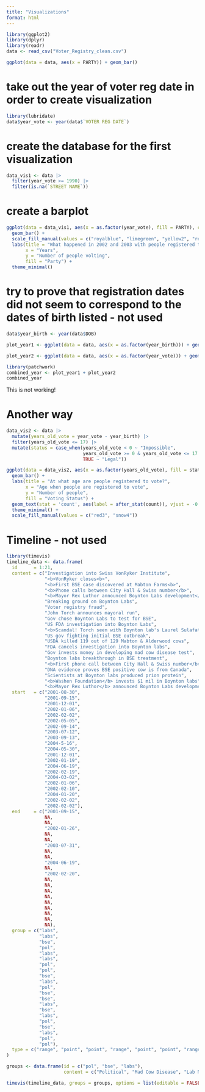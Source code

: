 ```yaml
---
title: "Visualizations"
format: html
---
```


```r
library(ggplot2)
library(dplyr)
library(readr)
data <- read_csv("Voter_Registry_clean.csv")
```

```r
ggplot(data = data, aes(x = PARTY)) + geom_bar()
```

# take out the year of voter reg date in order to create visualization
```r
library(lubridate)
data$year_vote <- year(data$`VOTER REG DATE`)
```

# create the database for the first visualization
```r
data_vis1 <- data |>
  filter(year_vote >= 1990) |>
  filter(is.na(`STREET NAME`))
```

# create a barplot
```r
ggplot(data = data_vis1, aes(x = as.factor(year_vote), fill = PARTY), color = "black") +
  geom_bar() +
  scale_fill_manual(values = c("royalblue", "limegreen", "yellow2", "red3", "snow3"))+
  labs(title = "What happened in 2002 and 2003 with people registered to vote?",
       x = "Years",
       y = "Number of people volting",
       fill = "Party") +
  theme_minimal()
```

# try to prove that registration dates did not seem to correspond to the dates of birth listed - not used

```r
data$year_birth <- year(data$DOB)
```

```r
plot_year1 <- ggplot(data = data, aes(x = as.factor(year_birth))) + geom_bar()
```

```r
plot_year2 <- ggplot(data = data, aes(x = as.factor(year_vote))) + geom_bar()
```

```r
library(patchwork)
combined_year <- plot_year1 + plot_year2
combined_year
```
This is not working!

# Another way

```r
data_vis2 <- data |>
  mutate(years_old_vote = year_vote - year_birth) |>
  filter(years_old_vote <= 17) |>
  mutate(status = case_when(years_old_vote < 0 ~ "Impossible",
                            years_old_vote >= 0 & years_old_vote <= 17 ~ "Illegal",
                            TRUE ~ "Legal"))
```

```r
ggplot(data = data_vis2, aes(x = as.factor(years_old_vote), fill = status)) + 
  geom_bar() + 
  labs(title = "At what age are people registered to vote?",
       x = "Age when people are registered to vote",
       y = "Number of people",
       fill = "Voting Status") +
  geom_text(stat = 'count', aes(label = after_stat(count)), vjust = -0.5) +
  theme_minimal() +
  scale_fill_manual(values = c("red3", "snow4"))
```

# Timeline - not used
```r
library(timevis)
timeline_data <- data.frame(
  id      = 1:21,
  content = c("Investigation into Swiss VonRyker Institute", 
              "<b>VonRyker closes<b>", 
              "<b>First BSE case discovered at Mabton Farms<b>", 
              "<b>Phone calls between City Hall & Swiss number</b>", 
              "<b>Mayor Rex Luthor announced Boynton Labs development</b>", 
              "Breaking ground on Boynton Labs",
              "Voter registry fraud",
              "John Torch announces mayoral run",
              "Gov chose Boynton Labs to test for BSE",
              "US FDA investigation into Boynton Labs",
              "<b>Scandal! Torch seen with Boynton lab's Laurel Sulafate</b>",
              "US gov fighting initial BSE outbreak",
              "USDA killed 119 out of 129 Mabton & Alderwood cows",
              "FDA cancels investigation into Boynton labs",
              "Gov invests money in developing mad cow disease test",
              "Boynton labs breakthrough in BSE treatment",
              "<b>First phone call between City Hall & Swiss number</b>",
              "DNA evidence proves BSE positive cow is from Canada",
              "Scientists at Boynton labs produced prion protein",
              "<b>Washen Foundation</b> invests $1 mil in Boynton labs",
              "<b>Mayor Rex Luthor</b> announced Boynton Labs development"),
  start   = c("2001-08-30", 
              "2001-09-15", 
              "2001-12-01", 
              "2002-01-06", 
              "2002-02-02", 
              "2002-05-05",
              "2002-09-14",
              "2003-07-12",
              "2003-09-13",
              "2004-5-16",
              "2004-05-30",
              "2001-12-01",
              "2002-01-19",
              "2004-06-19",
              "2002-02-19",
              "2004-03-02",
              "2002-01-06",
              "2002-02-10",
              "2004-01-20",
              "2002-02-02",
              "2002-02-02"),
  end     = c("2001-09-15", 
              NA, 
              NA, 
              "2002-01-26", 
              NA, 
              NA,
              "2003-07-31",
              NA,
              NA,
              "2004-06-19",
              NA,
              "2002-02-20",
              NA,
              NA,
              NA,
              NA,
              NA,
              NA,
              NA,
              NA,
              NA),
  group = c("labs", 
            "labs", 
            "bse", 
            "pol", 
            "labs", 
            "labs", 
            "pol", 
            "pol", 
            "bse", 
            "labs", 
            "pol", 
            "bse", 
            "bse", 
            "labs", 
            "bse", 
            "labs",
            "pol", 
            "bse",
            "labs",
            "pol",
            "pol"),
  type = c("range", "point", "point", "range", "point", "point", "range", "point", "point", "range", "point", "range", "point", "point", "point", "point", "point","point", "point", "point","point")
)

groups <- data.frame(id = c("pol", "bse", "labs"),
                     content = c("Political", "Mad Cow Disease", "Lab News"))

timevis(timeline_data, groups = groups, options = list(editable = FALSE, selectable = FALSE, zoomable = F, stack = TRUE, verticalscroll = TRUE))
```
